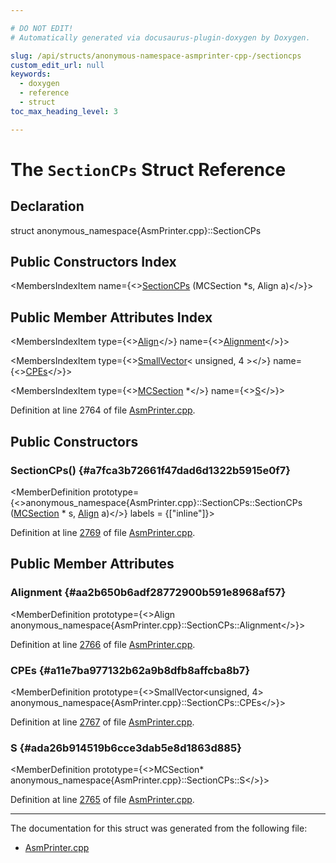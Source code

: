 ```yaml
---

# DO NOT EDIT!
# Automatically generated via docusaurus-plugin-doxygen by Doxygen.

slug: /api/structs/anonymous-namespace-asmprinter-cpp-/sectioncps
custom_edit_url: null
keywords:
  - doxygen
  - reference
  - struct
toc_max_heading_level: 3

---
```





# The `SectionCPs` Struct Reference

<DoxygenPage pluginConfig={pluginConfig}>



## Declaration

<CodeBlock>struct anonymous_namespace{AsmPrinter.cpp}::SectionCPs</CodeBlock>

## Public Constructors Index

<MembersIndex>

<MembersIndexItem
  name={<><a href="#a7fca3b72661f47dad6d1322b5915e0f7">SectionCPs</a> (MCSection &#42;s, Align a)</>}>
</MembersIndexItem>

</MembersIndex>

## Public Member Attributes Index

<MembersIndex>

<MembersIndexItem
  type={<><a href="/docs/api/structs/llvm/align">Align</a></>}
  name={<><a href="#aa2b650b6adf28772900b591e8968af57">Alignment</a></>}>
</MembersIndexItem>

<MembersIndexItem
  type={<><a href="/docs/api/classes/llvm/smallvector">SmallVector</a>&lt; unsigned, 4 &gt;</>}
  name={<><a href="#a11e7ba977132b62a9b8dfb8affcba8b7">CPEs</a></>}>
</MembersIndexItem>

<MembersIndexItem
  type={<><a href="/docs/api/classes/llvm/mcsection">MCSection</a> &#42;</>}
  name={<><a href="#ada26b914519b6cce3dab5e8d1863d885">S</a></>}>
</MembersIndexItem>

</MembersIndex>


Definition at line 2764 of file <a href="/docs/api/files/lib/lib/codegen/lib/codegen/asmprinter/asmprinter-cpp">AsmPrinter.cpp</a>.

<SectionDefinition>

## Public Constructors

### SectionCPs() {#a7fca3b72661f47dad6d1322b5915e0f7}

<MemberDefinition
  prototype={<>anonymous&#95;namespace&#123;AsmPrinter.cpp&#125;::SectionCPs::SectionCPs (<a href="/docs/api/classes/llvm/mcsection">MCSection</a> &#42; s, <a href="/docs/api/structs/llvm/align">Align</a> a)</>}
  labels = {["inline"]}>

Definition at line <a href="/docs/api/files/lib/lib/codegen/lib/codegen/asmprinter/asmprinter-cpp/#l02769">2769</a> of file <a href="/docs/api/files/lib/lib/codegen/lib/codegen/asmprinter/asmprinter-cpp">AsmPrinter.cpp</a>.
</MemberDefinition>

</SectionDefinition>

<SectionDefinition>

## Public Member Attributes

### Alignment {#aa2b650b6adf28772900b591e8968af57}

<MemberDefinition
  prototype={<>Align anonymous&#95;namespace&#123;AsmPrinter.cpp&#125;::SectionCPs::Alignment</>}>

Definition at line <a href="/docs/api/files/lib/lib/codegen/lib/codegen/asmprinter/asmprinter-cpp/#l02766">2766</a> of file <a href="/docs/api/files/lib/lib/codegen/lib/codegen/asmprinter/asmprinter-cpp">AsmPrinter.cpp</a>.
</MemberDefinition>

### CPEs {#a11e7ba977132b62a9b8dfb8affcba8b7}

<MemberDefinition
  prototype={<>SmallVector&lt;unsigned, 4&gt; anonymous&#95;namespace&#123;AsmPrinter.cpp&#125;::SectionCPs::CPEs</>}>

Definition at line <a href="/docs/api/files/lib/lib/codegen/lib/codegen/asmprinter/asmprinter-cpp/#l02767">2767</a> of file <a href="/docs/api/files/lib/lib/codegen/lib/codegen/asmprinter/asmprinter-cpp">AsmPrinter.cpp</a>.
</MemberDefinition>

### S {#ada26b914519b6cce3dab5e8d1863d885}

<MemberDefinition
  prototype={<>MCSection&#42; anonymous&#95;namespace&#123;AsmPrinter.cpp&#125;::SectionCPs::S</>}>

Definition at line <a href="/docs/api/files/lib/lib/codegen/lib/codegen/asmprinter/asmprinter-cpp/#l02765">2765</a> of file <a href="/docs/api/files/lib/lib/codegen/lib/codegen/asmprinter/asmprinter-cpp">AsmPrinter.cpp</a>.
</MemberDefinition>

</SectionDefinition>

<hr/>

The documentation for this struct was generated from the following file:

<ul>
<li><a href="/docs/api/files/lib/lib/codegen/lib/codegen/asmprinter/asmprinter-cpp">AsmPrinter.cpp</a></li>
</ul>

</DoxygenPage>
